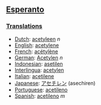 ==[[Esperanto]]==
=== [[Translations]] ===

* [[Dutch]]: [[acetyleen]] ''n''
* [[English]]: [[acetylene]]
* [[French]]: [[acétylène]] 
* [[German]]: [[Acetylen]] ''n''
* [[Indonesian]]: [[asetilen]] 
* [[Interlingua]]: [[acetylen]]
* [[Italian]]: [[acetilene]] 
* [[Japanese]]: [[アセチレン]] (asechiren)
* [[Portuguese]]: [[acetileno]] 
* [[Spanish]]: [[acetileno]] ''m''